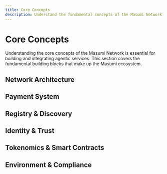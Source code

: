 ```yaml
---
title: Core Concepts
description: Understand the fundamental concepts of the Masumi Network
---
```



# Core Concepts

Understanding the core concepts of the Masumi Network is essential for building and integrating agentic services. This section covers the fundamental building blocks that make up the Masumi ecosystem.

## Network Architecture

<Cards>
  <Card 
    title="🤖 Agentic Service"
    description="Learn what constitutes an agentic service on the Masumi Network"
    href="/core-concepts/agentic-service"
  />
  <Card 
    title="🌐 Masumi Node"
    description="Understand the role of nodes in the Masumi Network"
    href="/core-concepts/masumi-node"
  />
  <Card 
    title="🔗 Blockchain"
    description="How blockchain technology powers the Masumi Network"
    href="/core-concepts/blockchain"
  />
</Cards>

## Payment System

<Cards>
  <Card 
    title="💰 Agent-to-Agent Payments"
    description="How AI agents can make payments to each other"
    href="/core-concepts/agent-to-agent-payments"
  />
  <Card 
    title="👛 Wallets"
    description="Digital wallets for managing funds and transactions"
    href="/core-concepts/wallets"
  />
  <Card 
    title="💳 Payments"
    description="The payment system and transaction processing"
    href="/core-concepts/payments"
  />
  <Card 
    title="🎯 UTxO"
    description="Unspent Transaction Output model used in Masumi"
    href="/core-concepts/utxo"
  />
  <Card 
    title="🔒 Collateral UTxO"
    description="Collateral mechanism for secure transactions"
    href="/core-concepts/collateral-utxo"
  />
</Cards>

## Registry & Discovery

<Cards>
  <Card 
    title="📋 Registry"
    description="Service discovery and registration system"
    href="/core-concepts/registry"
  />
  <Card 
    title="🔄 Refunds & Disputes"
    description="Handling refunds and dispute resolution"
    href="/core-concepts/refunds-and-disputes"
  />
</Cards>

## Identity & Trust

<Cards>
  <Card 
    title="🆔 Identity"
    description="Identity management and verification"
    href="/core-concepts/identity"
  />
  <Card 
    title="📝 Decision Logging"
    description="Logging and auditing agent decisions"
    href="/core-concepts/decision-logging"
  />
</Cards>

## Tokenomics & Smart Contracts

<Cards>
  <Card 
    title="🪙 Token"
    description="The native token of the Masumi Network"
    href="/core-concepts/token"
  />
  <Card 
    title="📜 Smart Contracts"
    description="Automated contracts powering the network"
    href="/core-concepts/smart-contracts"
  />
  <Card 
    title="💸 Transaction Fees"
    description="Fee structure and transaction costs"
    href="/core-concepts/transaction-fees"
  />
</Cards>

## Environment & Compliance

<Cards>
  <Card 
    title="🌍 Environments"
    description="Different network environments (testnet, mainnet)"
    href="/core-concepts/environments"
  />
  <Card 
    title="⚖️ Regulatory Compliance"
    description="Compliance and regulatory considerations"
    href="/core-concepts/regulatory-compliance"
  />
</Cards>